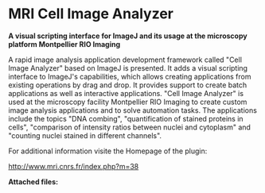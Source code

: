 = MRI Cell Image Analyzer =

'''A visual scripting interface for ImageJ and its usage at the microscopy platform Montpellier RIO Imaging'''

A rapid image analysis application development framework called "Cell Image Analyzer" based on ImageJ is presented. It adds a visual scripting interface to ImageJ's capabilities, which allows creating applications from existing operations by drag and drop. It provides support to create batch applications as well as interactive applications. "Cell Image Analyzer" is used at the microscopy facility Montpellier RIO Imaging to create custom image analysis applications and to solve automation tasks. The applications include the topics "DNA combing", "quantification of stained proteins in cells", "comparison of intensity ratios between nuclei and cytoplasm" and "counting nuclei stained in different channels".

For additional information visite the Homepage of the plugin:

http://www.mri.cnrs.fr/index.php?m=38

'''Attached files:'''

{{filelist>:plugin:utilities:mri_cell_image_analyzer:*&amp;style=table&amp;tableheader=1&amp;tableshowdate=1&amp;tableshowsize=1}}
